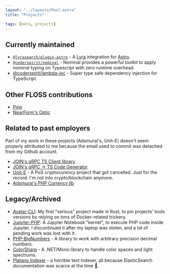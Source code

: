 ```yaml
---
layout: "../layouts/Post.astro"
title: "Projects"

tags: [meta, projects]
---
```


## Currently maintained

- [`@lyrasearch/plugin-astro`](https://github.com/lyrasearch/plugin-astro) - A
  [Lyra](https://lyrajs.io) integration for [Astro](https://astro.build).
- [`@coderspirit/nominal`](https://github.com/Coder-Spirit/nominal) - Nominal
  provides a powerful toolkit to apply nominal typing on Typescript with zero
	runtime overhead.
- [@coderspirit/lambda-ioc](https://github.com/Coder-Spirit/lambda-ioc) -
  Super type safe dependency injection for TypeScript.

## Other FLOSS contributions

- [Pino](https://github.com/pinojs/pino)
- [NearForm's Optic](https://github.com/nearform/optic-expo)

## Related to past employers

Part of my work in these projects (Adsmurai's, Unit-E) doesn't seem properly
attributed to me because the email used to commit was detached from my Github
account.

- [JOIN's gRPC TS Client library](https://github.com/join-com/grpc)
- [JOIN's gRPC -> TS Code Generator](https://github.com/join-com/protoc-gen-ts)
- [Unit-E](https://github.com/dtr-org/unit-e) - A PoS cryptocurency project that
  got cancelled. Just for the record: I'm not into crypto/blockchain anymore.
- [Adsmurai's PHP Currency lib](https://github.com/Adsmurai/Currency)

## Legacy/Archived

- [Avatar-CLI](https://avatar-cli.dev): My first "serious" project made in Rust,
  to pin projects' tools versions by relying on tons of Docker-related trickery.
- [Jupyter-PHP](https://github.com/Litipk/Jupyter-PHP): A Jupyter Notebook
  "kernel", to execute PHP code inside Jupyter. I discontinued it after my laptop
	was stolen, and a lot of pending work was lost with it.
- [PHP-BigNumbers](https://github.com/Litipk/php-bignumbers) - A library to work
  with arbitrary precision decimal numbers.
- [ColorSharp](https://github.com/castarco/ColorSharp) - A .NET/Mono library to
  handle color spaces and light spectrums.
- [Platano Indexer](https://github.com/Litipk/platano-indexer) - a horrible
  text indexer, all because ElasticSearch documentation was scarce at the time 🤷.
